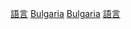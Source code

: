[[Category:保加利亚文化|語言]]
[[Category:各國語言|Bulgaria]]
[[Category:歐洲各國語言‎|Bulgaria]]
[[Category:保加利亞社會|語言]]